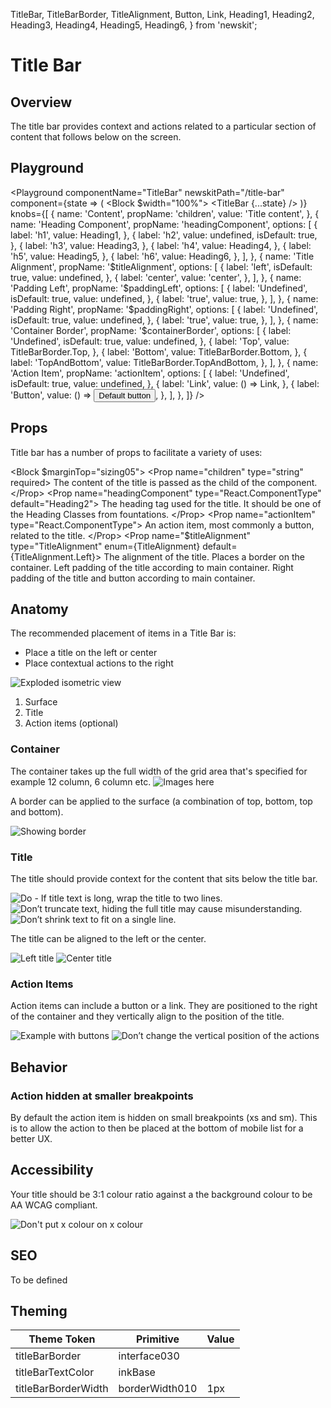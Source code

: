 
  TitleBar,
  TitleBarBorder,
  TitleAlignment,
  Button,
  Link,
  Heading1,
  Heading2,
  Heading3,
  Heading4,
  Heading5,
  Heading6,
} from 'newskit';


# Title Bar

## Overview

The title bar provides context and actions related to a particular section of content that follows below on the screen.

## Playground

<Playground
  componentName="TitleBar"
  newskitPath="/title-bar"
  component={state => (
    <Block $width="100%">
      <TitleBar {...state} />
    </Block>
  )}
  knobs={[
    {
      name: 'Content',
      propName: 'children',
      value: 'Title content',
    },
    {
      name: 'Heading Component',
      propName: 'headingComponent',
      options: [
        {
          label: 'h1',
          value: Heading1,
        },
        {
          label: 'h2',
          value: undefined,
          isDefault: true,
        },
        {
          label: 'h3',
          value: Heading3,
        },
        {
          label: 'h4',
          value: Heading4,
        },
        {
          label: 'h5',
          value: Heading5,
        },
        {
          label: 'h6',
          value: Heading6,
        },
      ],
    },
    {
      name: 'Title Alignment',
      propName: '$titleAlignment',
      options: [
        {
          label: 'left',
          isDefault: true,
          value: undefined,
        },
        {
          label: 'center',
          value: 'center',
        },
      ],
    },
    {
      name: 'Padding Left',
      propName: '$paddingLeft',
      options: [
        {
          label: 'Undefined',
          isDefault: true,
          value: undefined,
        },
        {
          label: 'true',
          value: true,
        },
      ],
    },
    {
      name: 'Padding Right',
      propName: '$paddingRight',
      options: [
        {
          label: 'Undefined',
          isDefault: true,
          value: undefined,
        },
        {
          label: 'true',
          value: true,
        },
      ],
    },
    {
      name: 'Container Border',
      propName: '$containerBorder',
      options: [
        {
          label: 'Undefined',
          isDefault: true,
          value: undefined,
        },
        {
          label: 'Top',
          value: TitleBarBorder.Top,
        },
        {
          label: 'Bottom',
          value: TitleBarBorder.Bottom,
        },
        {
          label: 'TopAndBottom',
          value: TitleBarBorder.TopAndBottom,
        },
      ],
    },
    {
      name: 'Action Item',
      propName: 'actionItem',
      options: [
        {
          label: 'Undefined',
          isDefault: true,
          value: undefined,
        },
        {
          label: 'Link',
          value: () => <Link href="/">Link</Link>,
        },
        {
          label: 'Button',
          value: () => <Button>Default button</Button>,
        },
      ],
    },
  ]}
/>

## Props

Title bar has a number of props to facilitate a variety of uses:

<Block $marginTop="sizing05">
  <Prop name="children" type="string" required>
    The content of the title is passed as the child of the component.
  </Prop>
  <Prop name="headingComponent" type="React.ComponentType" default="Heading2">
    The heading tag used for the title. It should be one of the Heading Classes from fountations.
  </Prop>
  <Prop name="actionItem" type="React.ComponentType">
    An action item, most commonly a button, related to the title.
  </Prop>
  <Prop name="$titleAlignment" type="TitleAlignment" enum={TitleAlignment} default={TitleAlignment.Left}>
    The alignment of the title.
  </Prop>
  <Prop name="$containerBorder" type="TitleBarBorder" enum={TitleBarBorder} default={TitleBarBorder.None}>
    Places a border on the container.
  </Prop>
  <Prop name="$paddingLeft" type="boolean" default={false}>
    Left padding of the title according to main container.
  </Prop>
  <Prop name="$paddingRight" type="boolean" default={false}>
    Right padding of the title and button according to main container.
  </Prop>

</Block>

## Anatomy

The recommended placement of items in a Title Bar is:

- Place a title on the left or center
- Place contextual actions to the right

![Exploded isometric view](image.url 'Exploded isometric view')

1. Surface
2. Title
3. Action items (optional)

### Container

The container takes up the full width of the grid area that's specified for example 12 column, 6 column etc.
![Images here](image.url 'Images here')

A border can be applied to the surface (a combination of top, bottom, top and bottom).

![Showing border](image.url 'Showing border')

### Title

The title should provide context for the content that sits below the title bar.

![Do - If title text is long, wrap the title to two lines.](image.url 'Do - If title text is long, wrap the title to two lines.')
![Don’t truncate text, hiding the full title may cause misunderstanding.](image.url 'Don’t truncate text, hiding the full title may cause misunderstanding.')
![Don’t shrink text to fit on a single line.](image.url 'Don’t shrink text to fit on a single line.')

The title can be aligned to the left or the center.

![Left title](image.url 'Left title')
![Center title](image.url 'Center title')

### Action Items

Action items can include a button or a link. They are positioned to the right of the container and they vertically align to the position of the title.

![Example with buttons](image.url 'Example with buttons')
![Don’t change the vertical position of the actions](image.url 'Don’t change the vertical position of the actions')

## Behavior

### Action hidden at smaller breakpoints

By default the action item is hidden on small breakpoints (xs and sm). This is to allow the action to then be placed at the bottom of mobile list for a better UX.

## Accessibility

Your title should be 3:1 colour ratio against a the background colour to be AA WCAG compliant.

![Don't put x colour on x colour](image.url "Don't put x colour on x colour")

## SEO

To be defined

## Theming

| Theme Token         | Primitive      | Value                                       |
| ------------------- | -------------- | ------------------------------------------- |
| titleBarBorder      | interface030   | <TextBoxSwatch themeColor="interface030" /> |
| titleBarTextColor   | inkBase        | <TextBoxSwatch themeColor="inkBase" />      |
| titleBarBorderWidth | borderWidth010 | 1px                                         |

<br />
